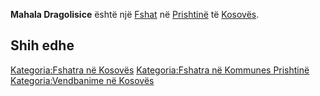 {{Fshat në Kosovës
 | Emri                = Mahala Dragolisice
| srp_N_name = Mahala Dragolisice
| srp_N_FULL_NAME_RO = Mahala Dragolisice
| srp_N_FULL_NAME_ND_RO = Mahala Dragolisice
| srp_N_SORT_NAME_RG = MAHALADRAGOLISICE
| srp_N_FULL_NAME_RG = Mahala Dragolisice
| srp_N_FULL_NAME_ND_RG = Mahala Dragolisice

 | Emri (Rasa dhanore) = 
 | Figura              = 
 | Shteti              = Kosovo
 | Komuna              = Prishtinë
 | Kodi postar         = 
 | Sipërfaqja          = 

 | Popullsia           = 

 | Regj. i popullsisë  = 
 | Dend. e popullsisë  = 
 | Faqja zyrtare       = 
 <!--- Koordinatat ----> 
 | Gjerësia            = 42.635833
 | Gjatësia            = 21.404722
 | Lartësia            = 
}}
'''Mahala Dragolisice''' është një [[Fshat]] në [[Prishtinë]] të [[Kosovës]].

<!-- == Gjeografia == -->
<!-- == Historia == -->
<!-- == Demografia == -->
== Shih edhe ==
{{Komuna Prishtinë}}
{{Kosovo-Administrata-Cung}}

[[Kategoria:Fshatra në Kosovës]]
[[Kategoria:Fshatra në Kommunes Prishtinë]]
[[Kategoria:Vendbanime në Kosovës]]